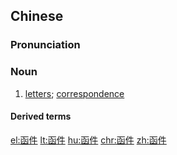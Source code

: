 ==Chinese==
{{zh-forms}}

===Pronunciation===
{{zh-pron
|m=hánjiàn
|cat=n
}}

===Noun===
{{zh-noun}}

# [[letter]]s; [[correspondence]]

====Derived terms====
{{zh-der|電子函件}}

[[el:函件]]
[[lt:函件]]
[[hu:函件]]
[[chr:函件]]
[[zh:函件]]